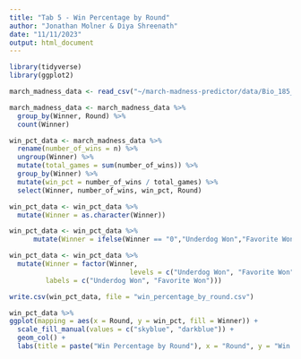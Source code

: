 ```yaml
---
title: "Tab 5 - Win Percentage by Round"
author: "Jonathan Molner & Diya Shreenath"
date: "11/11/2023"
output: html_document
---
```


```r
library(tidyverse)
library(ggplot2)
```

```r
march_madness_data <- read_csv("~/march-madness-predictor/data/Bio_185_March_Madness_Data.csv")
```

```r
march_madness_data <- march_madness_data %>%
  group_by(Winner, Round) %>%
  count(Winner)
```

```r
win_pct_data <- march_madness_data %>%
  rename(number_of_wins = n) %>%
  ungroup(Winner) %>%
  mutate(total_games = sum(number_of_wins)) %>%
  group_by(Winner) %>%
  mutate(win_pct = number_of_wins / total_games) %>%
  select(Winner, number_of_wins, win_pct, Round)
```

```r
win_pct_data <- win_pct_data %>%
  mutate(Winner = as.character(Winner))
```

```r
win_pct_data <- win_pct_data %>%
      mutate(Winner = ifelse(Winner == "0","Underdog Won","Favorite Won"))
```


```r
win_pct_data <- win_pct_data %>%
  mutate(Winner = factor(Winner,
                              levels = c("Underdog Won", "Favorite Won"),
         labels = c("Underdog Won", "Favorite Won")))
```

```r
write.csv(win_pct_data, file = "win_percentage_by_round.csv")
```

```r
win_pct_data %>%
ggplot(mapping = aes(x = Round, y = win_pct, fill = Winner)) +
  scale_fill_manual(values = c("skyblue", "darkblue")) +
  geom_col() +
  labs(title = paste("Win Percentage by Round"), x = "Round", y = "Win Percentage")
```
